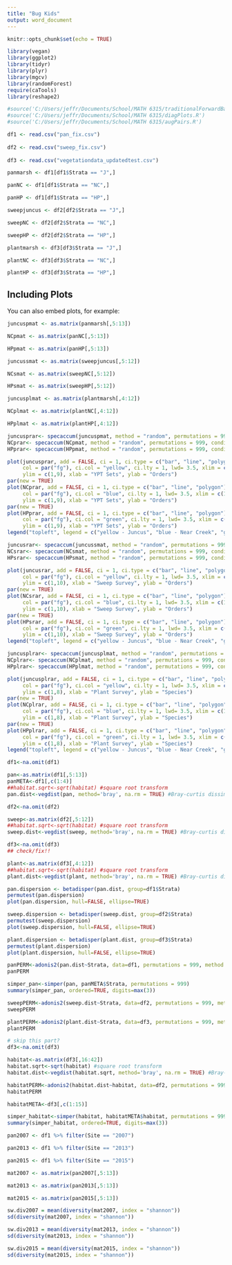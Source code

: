 ```yaml
---
title: "Bug Kids"
output: word_document
---
```


```r
knitr::opts_chunk$set(echo = TRUE)
```



```r
library(vegan)
library(ggplot2)
library(tidyr)
library(plyr)
library(mgcv)
library(randomForest)
require(caTools)
library(reshape2)

#source('C:/Users/jeffr/Documents/School/MATH 6315/traditionalForwardBackward_lm.R')
#source('C:/Users/jeffr/Documents/School/MATH 6315/diagPlots.R')
#source('C:/Users/jeffr/Documents/School/MATH 6315/augPairs.R')

df1 <- read.csv("pan_fix.csv")
  
df2 <- read.csv("sweep_fix.csv")
  
df3 <- read.csv("vegetationdata_updatedtest.csv")

panmarsh <- df1[df1$Strata == "J",]

panNC <- df1[df1$Strata == "NC",]

panHP <- df1[df1$Strata == "HP",]

sweepjuncus <- df2[df2$Strata == "J",]

sweepNC <- df2[df2$Strata == "NC",]

sweepHP <- df2[df2$Strata == "HP",]

plantmarsh <- df3[df3$Strata == "J",]

plantNC <- df3[df3$Strata == "NC",]

plantHP <- df3[df3$Strata == "HP",]


```

## Including Plots

You can also embed plots, for example:

```r

juncuspmat <- as.matrix(panmarsh[,5:13])

NCpmat <- as.matrix(panNC[,5:13])

HPpmat <- as.matrix(panHP[,5:13])

juncussmat <- as.matrix(sweepjuncus[,5:12])

NCsmat <- as.matrix(sweepNC[,5:12])

HPsmat <- as.matrix(sweepHP[,5:12])

juncusplmat <- as.matrix(plantmarsh[,4:12])

NCplmat <- as.matrix(plantNC[,4:12])

HPplmat <- as.matrix(plantHP[,4:12])

```

```r

juncusprar<- specaccum(juncuspmat, method = "random", permutations = 999, conditioned = TRUE, gamma = "jack1")
NCprar<- specaccum(NCpmat, method = "random", permutations = 999, conditioned = TRUE, gamma = "jack1")
HPprar<- specaccum(HPpmat, method = "random", permutations = 999, conditioned = TRUE, gamma = "jack1")

plot(juncusprar, add = FALSE, ci = 1, ci.type = c("bar", "line", "polygon"), 
     col = par("fg"), ci.col = "yellow", ci.lty = 1, lwd= 3.5, xlim = c(1,10),
     ylim = c(1,9), xlab = "YPT Sets", ylab = "Orders")
par(new = TRUE)
plot(NCprar, add = FALSE, ci = 1, ci.type = c("bar", "line", "polygon"), 
     col = par("fg"), ci.col = "blue", ci.lty = 1, lwd= 3.5, xlim = c(1,10), 
     ylim = c(1,9), xlab = "YPT Sets", ylab = "Orders")
par(new = TRUE)
plot(HPprar, add = FALSE, ci = 1, ci.type = c("bar", "line", "polygon"), 
     col = par("fg"), ci.col = "green", ci.lty = 1, lwd= 3.5, xlim = c(1,10), 
     ylim = c(1,9), xlab = "YPT Sets", ylab = "Orders")
legend("topleft", legend = c("yellow - Juncus", "blue - Near Creek", "green - Hodgepodge"))

juncusrar<- specaccum(juncussmat, method = "random", permutations = 999, conditioned = TRUE, gamma = "jack1")
NCsrar<- specaccum(NCsmat, method = "random", permutations = 999, conditioned = TRUE, gamma = "jack1")
HPsrar<- specaccum(HPsmat, method = "random", permutations = 999, conditioned = TRUE, gamma = "jack1")

plot(juncusrar, add = FALSE, ci = 1, ci.type = c("bar", "line", "polygon"), 
     col = par("fg"), ci.col = "yellow", ci.lty = 1, lwd= 3.5, xlim = c(1,10),
     ylim = c(1,10), xlab = "Sweep Survey", ylab = "Orders")
par(new = TRUE)
plot(NCsrar, add = FALSE, ci = 1, ci.type = c("bar", "line", "polygon"), 
     col = par("fg"), ci.col = "blue", ci.lty = 1, lwd= 3.5, xlim = c(1,10), 
     ylim = c(1,10), xlab = "Sweep Survey", ylab = "Orders")
par(new = TRUE)
plot(HPsrar, add = FALSE, ci = 1, ci.type = c("bar", "line", "polygon"), 
     col = par("fg"), ci.col = "green", ci.lty = 1, lwd= 3.5, xlim = c(1,10), 
     ylim = c(1,10), xlab = "Sweep Survey", ylab = "Orders")
legend("topleft", legend = c("yellow - Juncus", "blue - Near Creek", "green - Hodgepodge"))

juncusplrar<- specaccum(juncusplmat, method = "random", permutations = 999, conditioned = TRUE, gamma = "jack1")
NCplrar<- specaccum(NCplmat, method = "random", permutations = 999, conditioned = TRUE, gamma = "jack1")
HPplrar<- specaccum(HPplmat, method = "random", permutations = 999, conditioned = TRUE, gamma = "jack1")

plot(juncusplrar, add = FALSE, ci = 1, ci.type = c("bar", "line", "polygon"), 
     col = par("fg"), ci.col = "yellow", ci.lty = 1, lwd= 3.5, xlim = c(1,10),
     ylim = c(1,8), xlab = "Plant Survey", ylab = "Species")
par(new = TRUE)
plot(NCplrar, add = FALSE, ci = 1, ci.type = c("bar", "line", "polygon"), 
     col = par("fg"), ci.col = "blue", ci.lty = 1, lwd= 3.5, xlim = c(1,10), 
     ylim = c(1,8), xlab = "Plant Survey", ylab = "Species")
par(new = TRUE)
plot(HPplrar, add = FALSE, ci = 1, ci.type = c("bar", "line", "polygon"), 
     col = par("fg"), ci.col = "green", ci.lty = 1, lwd= 3.5, xlim = c(1,10), 
     ylim = c(1,8), xlab = "Plant Survey", ylab = "Species")
legend("topleft", legend = c("yellow - Juncus", "blue - Near Creek", "green - Hodgepodge"))
```
```r

df1<-na.omit(df1)

pan<-as.matrix(df1[,5:13])
panMETA<-df1[,c(1:4)]
##habitat.sqrt<-sqrt(habitat) #square root transform
pan.dist<-vegdist(pan, method='bray', na.rm = TRUE) #Bray-curtis dissimilarity matrix

df2<-na.omit(df2)

sweep<-as.matrix(df2[,5:12])
##habitat.sqrt<-sqrt(habitat) #square root transform
sweep.dist<-vegdist(sweep, method='bray', na.rm = TRUE) #Bray-curtis dissimilarity matrix

df3<-na.omit(df3)
## check/fix!!

plant<-as.matrix(df3[,4:12])
##habitat.sqrt<-sqrt(habitat) #square root transform
plant.dist<-vegdist(plant, method='bray', na.rm = TRUE) #Bray-curtis dissimilarity matrix
```

```r

pan.dispersion <- betadisper(pan.dist, group=df1$Strata)
permutest(pan.dispersion)
plot(pan.dispersion, hull=FALSE, ellipse=TRUE)

sweep.dispersion <- betadisper(sweep.dist, group=df2$Strata)
permutest(sweep.dispersion)
plot(sweep.dispersion, hull=FALSE, ellipse=TRUE)

plant.dispersion <- betadisper(plant.dist, group=df3$Strata)
permutest(plant.dispersion)
plot(plant.dispersion, hull=FALSE, ellipse=TRUE)
```

```r
panPERM<-adonis2(pan.dist~Strata, data=df1, permutations = 999, method = "bray", strata="PLOT")
panPERM

simper_pan<-simper(pan, panMETA$Strata, permutations = 999)
summary(simper_pan, ordered=TRUE, digits=max(3))

sweepPERM<-adonis2(sweep.dist~Strata, data=df2, permutations = 999, method = "bray", strata="PLOT")
sweepPERM

plantPERM<-adonis2(plant.dist~Strata, data=df3, permutations = 999, method = "bray", strata="PLOT")
plantPERM
```
```r
# skip this part?
df3<-na.omit(df3)

habitat<-as.matrix(df3[,16:42])
habitat.sqrt<-sqrt(habitat) #square root transform
habitat.dist<-vegdist(habitat.sqrt, method='bray', na.rm = TRUE) #Bray-curtis dissimilarity matrix

habitatPERM<-adonis2(habitat.dist~habitat, data=df2, permutations = 999, method = "bray", strata="PLOT")
habitatPERM

habitatMETA<-df3[,c(1:15)]

simper_habitat<-simper(habitat, habitatMETA$habitat, permutations = 999)
summary(simper_habitat, ordered=TRUE, digits=max(3))

```

```r
pan2007 <- df1 %>% filter(Site == "2007")

pan2013 <- df1 %>% filter(Site == "2013")

pan2015 <- df1 %>% filter(Site == "2015")

mat2007 <- as.matrix(pan2007[,5:13])

mat2013 <- as.matrix(pan2013[,5:13])

mat2015 <- as.matrix(pan2015[,5:13])

sw.div2007 = mean(diversity(mat2007, index = "shannon"))
sd(diversity(mat2007, index = "shannon"))

sw.div2013 = mean(diversity(mat2013, index = "shannon"))
sd(diversity(mat2013, index = "shannon"))

sw.div2015 = mean(diversity(mat2015, index = "shannon"))
sd(diversity(mat2015, index = "shannon"))
```

```r

```

